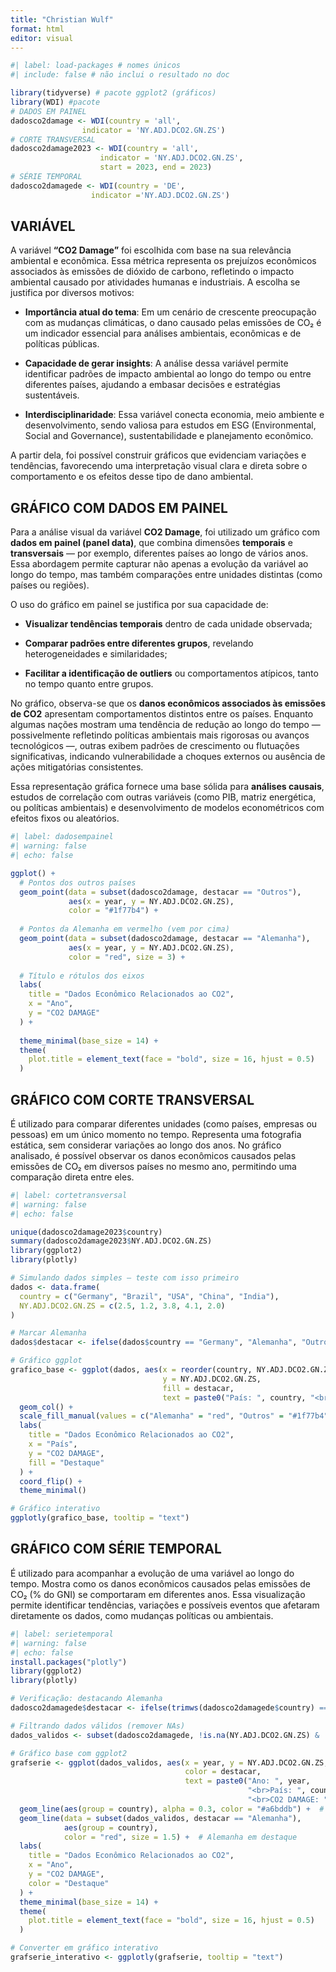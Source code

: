 ---
title: "Christian Wulf"
format: html
editor: visual
---

```{r}
#| label: load-packages # nomes únicos
#| include: false # não inclui o resultado no doc

library(tidyverse) # pacote ggplot2 (gráficos) 
library(WDI) #pacote 
# DADOS EM PAINEL
dadosco2damage <- WDI(country = 'all',
                indicator = 'NY.ADJ.DCO2.GN.ZS')
# CORTE TRANSVERSAL
dadosco2damage2023 <- WDI(country = 'all',
                    indicator = 'NY.ADJ.DCO2.GN.ZS',
                    start = 2023, end = 2023)
# SÉRIE TEMPORAL
dadosco2damagede <- WDI(country = 'DE',
                  indicator ='NY.ADJ.DCO2.GN.ZS')

```

## VARIÁVEL

A variável **“CO2 Damage”** foi escolhida com base na sua relevância ambiental e econômica. Essa métrica representa os prejuízos econômicos associados às emissões de dióxido de carbono, refletindo o impacto ambiental causado por atividades humanas e industriais. A escolha se justifica por diversos motivos:

-   **Importância atual do tema**: Em um cenário de crescente preocupação com as mudanças climáticas, o dano causado pelas emissões de CO₂ é um indicador essencial para análises ambientais, econômicas e de políticas públicas.

-   **Capacidade de gerar insights**: A análise dessa variável permite identificar padrões de impacto ambiental ao longo do tempo ou entre diferentes países, ajudando a embasar decisões e estratégias sustentáveis.

-   **Interdisciplinaridade**: Essa variável conecta economia, meio ambiente e desenvolvimento, sendo valiosa para estudos em ESG (Environmental, Social and Governance), sustentabilidade e planejamento econômico.

A partir dela, foi possível construir gráficos que evidenciam variações e tendências, favorecendo uma interpretação visual clara e direta sobre o comportamento e os efeitos desse tipo de dano ambiental.

## GRÁFICO COM DADOS EM PAINEL

Para a análise visual da variável **CO2 Damage**, foi utilizado um gráfico com **dados em painel (panel data)**, que combina dimensões **temporais** e **transversais** — por exemplo, diferentes países ao longo de vários anos. Essa abordagem permite capturar não apenas a evolução da variável ao longo do tempo, mas também comparações entre unidades distintas (como países ou regiões).

O uso do gráfico em painel se justifica por sua capacidade de:

-   **Visualizar tendências temporais** dentro de cada unidade observada;

-   **Comparar padrões entre diferentes grupos**, revelando heterogeneidades e similaridades;

-   **Facilitar a identificação de outliers** ou comportamentos atípicos, tanto no tempo quanto entre grupos.

No gráfico, observa-se que os **danos econômicos associados às emissões de CO2** apresentam comportamentos distintos entre os países. Enquanto algumas nações mostram uma tendência de redução ao longo do tempo — possivelmente refletindo políticas ambientais mais rigorosas ou avanços tecnológicos —, outras exibem padrões de crescimento ou flutuações significativas, indicando vulnerabilidade a choques externos ou ausência de ações mitigatórias consistentes.

Essa representação gráfica fornece uma base sólida para **análises causais**, estudos de correlação com outras variáveis (como PIB, matriz energética, ou políticas ambientais) e desenvolvimento de modelos econométricos com efeitos fixos ou aleatórios.

```{r}
#| label: dadosempainel
#| warning: false
#| echo: false

ggplot() +
  # Pontos dos outros países
  geom_point(data = subset(dadosco2damage, destacar == "Outros"),
             aes(x = year, y = NY.ADJ.DCO2.GN.ZS),
             color = "#1f77b4") +
  
  # Pontos da Alemanha em vermelho (vem por cima)
  geom_point(data = subset(dadosco2damage, destacar == "Alemanha"),
             aes(x = year, y = NY.ADJ.DCO2.GN.ZS),
             color = "red", size = 3) +
  
  # Título e rótulos dos eixos
  labs(
    title = "Dados Econômico Relacionados ao CO2",
    x = "Ano",
    y = "CO2 DAMAGE"
  ) +
  
  theme_minimal(base_size = 14) +
  theme(
    plot.title = element_text(face = "bold", size = 16, hjust = 0.5)
  )
```

## GRÁFICO COM CORTE TRANSVERSAL

É utilizado para comparar diferentes unidades (como países, empresas ou pessoas) em um único momento no tempo. Representa uma fotografia estática, sem considerar variações ao longo dos anos. No gráfico analisado, é possível observar os danos econômicos causados pelas emissões de CO₂ em diversos países no mesmo ano, permitindo uma comparação direta entre eles.

```{r}
#| label: cortetransversal
#| warning: false 
#| echo: false  

unique(dadosco2damage2023$country)
summary(dadosco2damage2023$NY.ADJ.DCO2.GN.ZS)
library(ggplot2)
library(plotly)

# Simulando dados simples — teste com isso primeiro
dados <- data.frame(
  country = c("Germany", "Brazil", "USA", "China", "India"),
  NY.ADJ.DCO2.GN.ZS = c(2.5, 1.2, 3.8, 4.1, 2.0)
)

# Marcar Alemanha
dados$destacar <- ifelse(dados$country == "Germany", "Alemanha", "Outros")

# Gráfico ggplot
grafico_base <- ggplot(dados, aes(x = reorder(country, NY.ADJ.DCO2.GN.ZS),
                                  y = NY.ADJ.DCO2.GN.ZS,
                                  fill = destacar,
                                  text = paste0("País: ", country, "<br>CO2 DAMAGE: ", NY.ADJ.DCO2.GN.ZS))) +
  geom_col() +
  scale_fill_manual(values = c("Alemanha" = "red", "Outros" = "#1f77b4")) +
  labs(
    title = "Dados Econômico Relacionados ao CO2",
    x = "País",
    y = "CO2 DAMAGE",
    fill = "Destaque"
  ) +
  coord_flip() +
  theme_minimal()

# Gráfico interativo
ggplotly(grafico_base, tooltip = "text")
```

## GRÁFICO COM SÉRIE TEMPORAL

É utilizado para acompanhar a evolução de uma variável ao longo do tempo. Mostra como os danos econômicos causados pelas emissões de CO₂ (% do GNI) se comportaram em diferentes anos. Essa visualização permite identificar tendências, variações e possíveis eventos que afetaram diretamente os dados, como mudanças políticas ou ambientais.

```{r}
#| label: serietemporal  
#| warning: false 
#| echo: false    
install.packages("plotly")
library(ggplot2)
library(plotly)

# Verificação: destacando Alemanha
dadosco2damagede$destacar <- ifelse(trimws(dadosco2damagede$country) == "Germany", "Alemanha", "Outros")

# Filtrando dados válidos (remover NAs)
dados_validos <- subset(dadosco2damagede, !is.na(NY.ADJ.DCO2.GN.ZS) & !is.na(year))

# Gráfico base com ggplot2
grafserie <- ggplot(dados_validos, aes(x = year, y = NY.ADJ.DCO2.GN.ZS,
                                       color = destacar,
                                       text = paste0("Ano: ", year,
                                                     "<br>País: ", country,
                                                     "<br>CO2 DAMAGE: ", round(NY.ADJ.DCO2.GN.ZS, 2)))) +
  geom_line(aes(group = country), alpha = 0.3, color = "#a6bddb") +  # Linhas suaves para todos
  geom_line(data = subset(dados_validos, destacar == "Alemanha"),
            aes(group = country),
            color = "red", size = 1.5) +  # Alemanha em destaque
  labs(
    title = "Dados Econômico Relacionados ao CO2",
    x = "Ano",
    y = "CO2 DAMAGE",
    color = "Destaque"
  ) +
  theme_minimal(base_size = 14) +
  theme(
    plot.title = element_text(face = "bold", size = 16, hjust = 0.5)
  )

# Converter em gráfico interativo
grafserie_interativo <- ggplotly(grafserie, tooltip = "text")
```
